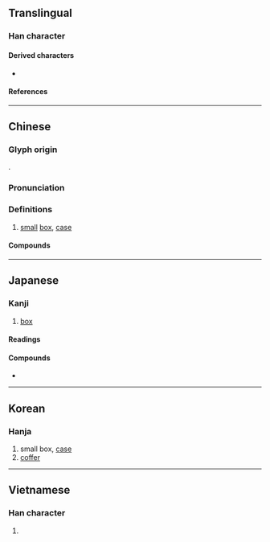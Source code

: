 {{character info/new}}
==Translingual==

===Han character===
{{Han char|rn=22|rad=匚|as=05|sn=7|four=71715|canj=SWL|ids=⿷匚甲}}

====Derived characters====
* {{l|mul|[[𪡄]], [[𭑻]], [[𭰙]], [[𮥇]], [[㭱]], [[𨧄]], [[筪]]}}

====References====
{{Han ref|kx=0153.270|dkj=02610|dj=0345.140|hdz=10084.110|uh=5323}}

----

==Chinese==
{{zh-forms}}

===Glyph origin===
{{Han etym}}
{{Han compound|匚|甲|c1=s|c2=p|ls=psc}}.

===Pronunciation===
{{zh-pron
|m=xiá,er=y
|m-s=
|c=haap6
|c-t=
|g=
|h=pfs=
|j=
|mb=gă
|md=
|mn=a̍h/a̍p/ml:ha̍p
|mn_note=a̍h, a̍p - vernacular; ha̍p - literary
|mn-t=ab8
|w=5hhaq
|x=
|mc=y
|oc=y
|cat=n
}}

===Definitions===
{{zh-hanzi}}

# [[small]] [[box]], [[case]]

====Compounds====
{{zh-der|匣子|彈匣|收件匣}}

----

==Japanese==

===Kanji===
{{ja-kanji|grade=uc|rs=匚05}}

# [[box]]
#: {{ja-usex|魍魎の'''匣'''|もうりょう の '''はこ'''|The Mōryō's Box}}

====Readings====
{{ja-readings
|goon=ぎょう<げふ
|kanon=こう<かふ
|kanyoon=ごう<がふ
|kun=はこ-
}}

====Compounds====
* {{ja-r|匣鉢|さや}}

----

==Korean==

===Hanja===
{{ko-hanja|hangeul=갑}}

# small box, [[case]]
# [[coffer]]

----

==Vietnamese==

===Han character===
{{vi-hantu|[[hạp]], [[hộp]], [[háp]], [[tráp]]|rs=匚05}}

# {{defn|lang=vi|sort=匚05}}